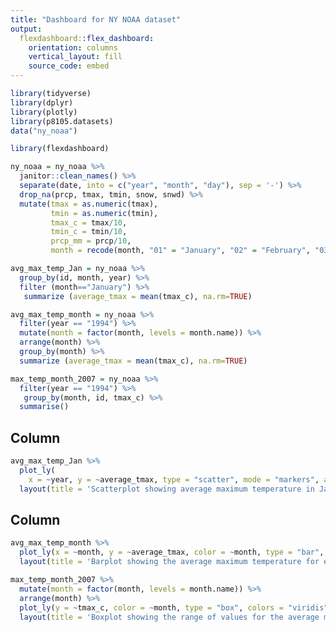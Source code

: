 ```yaml
---
title: "Dashboard for NY NOAA dataset"
output: 
  flexdashboard::flex_dashboard:
    orientation: columns
    vertical_layout: fill
    source_code: embed
---
```


```r
library(tidyverse)
library(dplyr)
library(plotly)
library(p8105.datasets)
data("ny_noaa")

library(flexdashboard)

```

```r
ny_noaa = ny_noaa %>% 
  janitor::clean_names() %>%
  separate(date, into = c("year", "month", "day"), sep = '-') %>%
  drop_na(prcp, tmax, tmin, snow, snwd) %>% 
  mutate(tmax = as.numeric(tmax),
         tmin = as.numeric(tmin),
         tmax_c = tmax/10,
         tmin_c = tmin/10,
         prcp_mm = prcp/10,
         month = recode(month, "01" = "January", "02" = "February", "03" = "March", "04" = "April", "05" = "May", "06" = "June", "07" = "July", "08" = "August", "09" = "September", "10" = "October", "11" = "November", "12" = "December")) 

avg_max_temp_Jan = ny_noaa %>%  
  group_by(id, month, year) %>% 
  filter (month=="January") %>% 
   summarize (average_tmax = mean(tmax_c), na.rm=TRUE) 

avg_max_temp_month = ny_noaa %>%  
  filter(year == "1994") %>% 
  mutate(month = factor(month, levels = month.name)) %>%
  arrange(month) %>% 
  group_by(month) %>% 
  summarize (average_tmax = mean(tmax_c), na.rm=TRUE) 

max_temp_month_2007 = ny_noaa %>% 
  filter(year == "1994") %>% 
   group_by(month, id, tmax_c) %>% 
  summarise()

```

Column {data-width=650}
-----------------------------------------------------------------------

```r

avg_max_temp_Jan %>%
  plot_ly(
    x = ~year, y = ~average_tmax, type = "scatter", mode = "markers", alpha = 0.5) %>% 
  layout(title = 'Scatterplot showing average maximum temperature in January')
```

Column {data-width=350}
-----------------------------------------------------------------------

```r

avg_max_temp_month %>%  
  plot_ly(x = ~month, y = ~average_tmax, color = ~month, type = "bar", colors = "viridis") %>% 
  layout(title = 'Barplot showing the average maximum temperature for each month in 1994')

```

```r

max_temp_month_2007 %>%  
  mutate(month = factor(month, levels = month.name)) %>%
  arrange(month) %>% 
  plot_ly(y = ~tmax_c, color = ~month, type = "box", colors = "viridis") %>% 
  layout(title = 'Boxplot showing the range of values for the average maximum temperature for each month in 1994')
```





